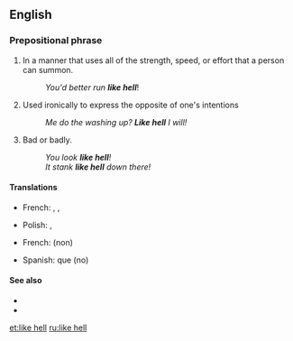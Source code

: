 ==English==

===Prepositional phrase===
{{head|en|prepositional phrase|head=[[like]] [[hell]]}}

# {{label|en|intensifier}} In a manner that uses all of the strength, speed, or effort that a person can summon.
#: ''You'd better run '''like hell'''''!
# Used ironically to express the opposite of one's intentions
#: ''Me do the washing up? '''Like hell''' I will!''
# Bad or badly.
#: ''You look '''like hell'''!''
#: ''It stank '''like hell''' down there!''

====Translations====
{{trans-top|Using all strength, speed, effort that one can summon}}
* French: {{t+|fr|le diable aux trousses}}, {{t|fr|le diable aux cul}}, {{t|fr|le diable aux chausses}}
{{trans-mid}}
* Polish: {{t+|pl|jak diabli}}, {{t+|pl|jak cholera}}
{{trans-bottom}}

{{trans-top|Expressing the opposite of one's intentions}}
* French: {{t+|fr|putain que}} (non)
{{trans-mid}}
* Spanish: {{t+|es|a huevo}} que (no)
{{trans-bottom}}

====See also====
* {{l|en|bat out of hell}}
* {{l|en|like heck}}

[[et:like hell]]
[[ru:like hell]]